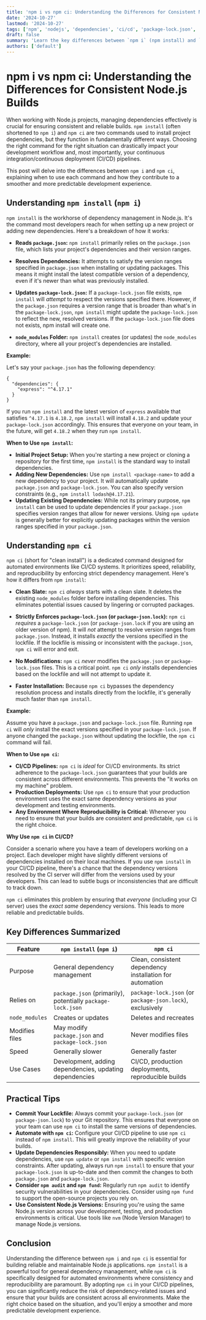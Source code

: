 ```yaml
---
title: 'npm i vs npm ci: Understanding the Differences for Consistent Node.js Builds'
date: '2024-10-27'
lastmod: '2024-10-27'
tags: ['npm', 'nodejs', 'dependencies', 'ci/cd', 'package-lock.json', 'package-json.lock']
draft: false
summary: 'Learn the key differences between `npm i` (npm install) and `npm ci` and how choosing the right command can significantly improve the consistency and reliability of your Node.js project builds, especially in CI/CD environments.'
authors: ['default']
---
```


# npm i vs npm ci: Understanding the Differences for Consistent Node.js Builds

When working with Node.js projects, managing dependencies effectively is crucial for ensuring consistent and reliable builds. `npm install` (often shortened to `npm i`) and `npm ci` are two commands used to install project dependencies, but they function in fundamentally different ways. Choosing the right command for the right situation can drastically impact your development workflow and, most importantly, your continuous integration/continuous deployment (CI/CD) pipelines.

This post will delve into the differences between `npm i` and `npm ci`, explaining when to use each command and how they contribute to a smoother and more predictable development experience.

## Understanding `npm install` (`npm i`)

`npm install` is the workhorse of dependency management in Node.js. It's the command most developers reach for when setting up a new project or adding new dependencies. Here's a breakdown of how it works:

- **Reads `package.json`:** `npm install` primarily relies on the `package.json` file, which lists your project's dependencies and their version ranges.

- **Resolves Dependencies:** It attempts to satisfy the version ranges specified in `package.json` when installing or updating packages. This means it might install the latest compatible version of a dependency, even if it's newer than what was previously installed.

- **Updates `package-lock.json`:** If a `package-lock.json` file exists, `npm install` will _attempt_ to respect the versions specified there. However, if the `package.json` requires a version range that is broader than what's in the `package-lock.json`, `npm install` might update the `package-lock.json` to reflect the new, resolved versions. If the `package-lock.json` file does not exists, npm install will create one.

- **`node_modules` Folder:** `npm install` creates (or updates) the `node_modules` directory, where all your project's dependencies are installed.

**Example:**

Let's say your `package.json` has the following dependency:

```plaintext
{
  "dependencies": {
    "express": "^4.17.1"
  }
}
```

If you run `npm install` and the latest version of `express` available that satisfies `^4.17.1` is `4.18.2`, `npm install` will install `4.18.2` and update your `package-lock.json` accordingly. This ensures that everyone on your team, in the future, will get `4.18.2` when they run `npm install`.

**When to Use `npm install`:**

- **Initial Project Setup:** When you're starting a new project or cloning a repository for the first time, `npm install` is the standard way to install dependencies.
- **Adding New Dependencies:** Use `npm install <package-name>` to add a new dependency to your project. It will automatically update `package.json` and `package-lock.json`. You can also specify version constraints (e.g., `npm install lodash@4.17.21`).
- **Updating Existing Dependencies:** While not its primary purpose, `npm install` can be used to update dependencies if your `package.json` specifies version ranges that allow for newer versions. Using `npm update` is generally better for explicitly updating packages within the version ranges specified in your `package.json`.

## Understanding `npm ci`

`npm ci` (short for "clean install") is a dedicated command designed for automated environments like CI/CD systems. It prioritizes speed, reliability, and reproducibility by enforcing strict dependency management. Here's how it differs from `npm install`:

- **Clean Slate:** `npm ci` _always_ starts with a clean slate. It deletes the existing `node_modules` folder before installing dependencies. This eliminates potential issues caused by lingering or corrupted packages.

- **Strictly Enforces `package-lock.json` (or `package-json.lock`):** `npm ci` _requires_ a `package-lock.json` (or `package-json.lock` if you are using an older version of npm). It will _not_ attempt to resolve version ranges from `package.json`. Instead, it installs _exactly_ the versions specified in the lockfile. If the lockfile is missing or inconsistent with the `package.json`, `npm ci` will error and exit.

- **No Modifications:** `npm ci` _never_ modifies the `package.json` or `package-lock.json` files. This is a critical point. `npm ci` _only_ installs dependencies based on the lockfile and will not attempt to update it.

- **Faster Installation:** Because `npm ci` bypasses the dependency resolution process and installs directly from the lockfile, it's generally much faster than `npm install`.

**Example:**

Assume you have a `package.json` and `package-lock.json` file. Running `npm ci` will _only_ install the exact versions specified in your `package-lock.json`. If anyone changed the `package.json` without updating the lockfile, the `npm ci` command will fail.

**When to Use `npm ci`:**

- **CI/CD Pipelines:** `npm ci` is _ideal_ for CI/CD environments. Its strict adherence to the `package-lock.json` guarantees that your builds are consistent across different environments. This prevents the "it works on my machine" problem.
- **Production Deployments:** Use `npm ci` to ensure that your production environment uses the exact same dependency versions as your development and testing environments.
- **Any Environment Where Reproducibility is Critical:** Whenever you need to ensure that your builds are consistent and predictable, `npm ci` is the right choice.

**Why Use `npm ci` in CI/CD?**

Consider a scenario where you have a team of developers working on a project. Each developer might have slightly different versions of dependencies installed on their local machines. If you use `npm install` in your CI/CD pipeline, there's a chance that the dependency versions resolved by the CI server will differ from the versions used by your developers. This can lead to subtle bugs or inconsistencies that are difficult to track down.

`npm ci` eliminates this problem by ensuring that _everyone_ (including your CI server) uses the _exact same_ dependency versions. This leads to more reliable and predictable builds.

## Key Differences Summarized

| Feature        | `npm install` (`npm i`)                                     | `npm ci`                                                  |
| -------------- | ----------------------------------------------------------- | --------------------------------------------------------- |
| Purpose        | General dependency management                               | Clean, consistent dependency installation for automation  |
| Relies on      | `package.json` (primarily), potentially `package-lock.json` | `package-lock.json` (or `package-json.lock`), exclusively |
| `node_modules` | Creates or updates                                          | Deletes and recreates                                     |
| Modifies files | May modify `package.json` and `package-lock.json`           | Never modifies files                                      |
| Speed          | Generally slower                                            | Generally faster                                          |
| Use Cases      | Development, adding dependencies, updating dependencies     | CI/CD, production deployments, reproducible builds        |

## Practical Tips

- **Commit Your Lockfile:** Always commit your `package-lock.json` (or `package-json.lock`) to your Git repository. This ensures that everyone on your team can use `npm ci` to install the same versions of dependencies.
- **Automate with `npm ci`:** Configure your CI/CD pipeline to use `npm ci` instead of `npm install`. This will greatly improve the reliability of your builds.
- **Update Dependencies Responsibly:** When you need to update dependencies, use `npm update` or `npm install` with specific version constraints. After updating, always run `npm install` to ensure that your `package-lock.json` is up-to-date and then commit the changes to both `package.json` and `package-lock.json`.
- **Consider `npm audit` and `npm fund`:** Regularly run `npm audit` to identify security vulnerabilities in your dependencies. Consider using `npm fund` to support the open-source projects you rely on.
- **Use Consistent Node.js Versions:** Ensuring you're using the same Node.js version across your development, testing, and production environments is critical. Use tools like `nvm` (Node Version Manager) to manage Node.js versions.

## Conclusion

Understanding the difference between `npm i` and `npm ci` is essential for building reliable and maintainable Node.js applications. `npm install` is a powerful tool for general dependency management, while `npm ci` is specifically designed for automated environments where consistency and reproducibility are paramount. By adopting `npm ci` in your CI/CD pipelines, you can significantly reduce the risk of dependency-related issues and ensure that your builds are consistent across all environments. Make the right choice based on the situation, and you'll enjoy a smoother and more predictable development experience.
